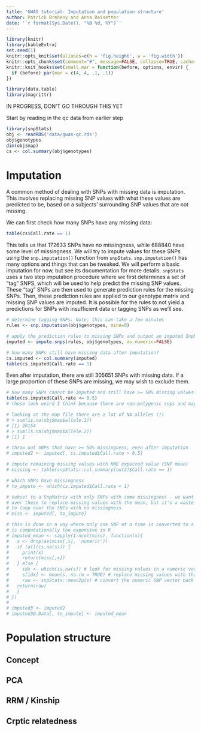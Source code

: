```yaml
---
title: 'GWAS tutorial: Imputation and population structure'
author: Patrick Breheny and Anna Reisetter
date: '`r format(Sys.Date(), "%B %d, %Y")`'
---
```


```r
library(knitr)
library(kableExtra)
set.seed(1)
knitr::opts_knit$set(aliases=c(h = 'fig.height', w = 'fig.width'))
knitr::opts_chunk$set(comment="#", message=FALSE, collapse=TRUE, cache=FALSE, tidy=FALSE, fig.align="center")
knitr::knit_hooks$set(small.mar = function(before, options, envir) {
  if (before) par(mar = c(4, 4, .1, .1))
})
```
```r
library(data.table)
library(magrittr)
```

IN PROGRESS, DON'T GO THROUGH THIS YET

Start by reading in the qc data from earlier step

```r
library(snpStats)
obj <- readRDS('data/gwas-qc.rds')
obj$genotypes
dim(obj$map)
cs <- col.summary(obj$genotypes)
```

# Imputation

A common method of dealing with SNPs with missing data is imputation. This involves replacing missing SNP values with what these values are predicted to be, based on a subjects' surrounding SNP values that are not missing. 

We can first check how many SNPs have any missing data:
```r
table(cs$Call.rate == 1)
```
This tells us that 172633 SNPs have no missingness, while 688840 have some level of missingness. We will try to impute values for these SNPs using the `snp.imputation()` function from `snpStats`. `snp.imputation()` has many options and things that can be tweaked. We will perform a basic imputation for now, but see its documentation for more details. `snpStats` uses a two step imputation procedure where we first determines a set of "tag" SNPS, which will be used to help predict the missing SNP values. These "tag" SNPs are then used to generate prediction rules for the missing SNPs. Then, these prediction rules are applied to our genotype matrix and missing SNP values are imputed. It is possible for the rules to not yield a predictions for SNPs with insufficient data or tagging SNPs as we'll see.

```r
# determine tagging SNPs. Note: this can take a few minutes
rules <- snp.imputation(obj$genotypes, minA=0) 

# apply the prediction rules to missing SNPs and output an imputed SnpMatrix object
imputed <- impute.snps(rules, obj$genotypes, as.numeric=FALSE)

# how many SNPs still have missing data after imputation?
cs.imputed <- col.summary(imputed)
table(cs.imputed$Call.rate == 1)
```
Even after imputation, there are still 305651 SNPs with missing data. If a large proportion of these SNPs are missing, we may wish to exclude them.

```r
# how many SNPs cannot be imputed and still have >= 50% missing values?
table(cs.imputed$Call.rate <= 0.5)
# these look weird I think because there are non-polygenic snps and maybe nonstandard chr included...

# looking at the map file there are a lot of NA alleles (?)
# > sum(is.na(obj$map$allele.1))
# [1] 26154
# > sum(is.na(obj$map$allele.2))
# [1] 1

# throw out SNPs that have >= 50% missingness, even after imputation
# imputed2 <- imputed[, cs.imputed$Call.rate > 0.5]

# impute remaining missing values with HWE expected value (SNP mean)
# missing <- table(snpStats::col.summary(out2)$Call.rate == 1)

# which SNPs have missingness
# to_impute <- which(cs.imputed$Call.rate < 1)

# subset to a SnpMatrix with only SNPs with some missingness - we want to loop
# over these to replace missing values with the mean, but it's a waste of time
# to loop over the SNPs with no missingness 
# miss <- imputed[, to_impute]

# this is done in a way where only one SNP at a time is converted to a numeric - otherwise this
# is computationally too expensive in R
# imputed_mean <- sapply(1:ncol(miss), function(x){
#   s <- drop(as(miss[,x], 'numeric'))
#   if (all(is.na(s))) {
#     print(x)
#     return(miss[,x])
#   } else {
#     idx <- which(is.na(s)) # look for missing values in a numeric vector
#     s[idx] <- mean(s, na.rm = TRUE) # replace missing values with that SNP's mean
#     raw <- snpStats::mean2g(s) # convert the numeric SNP vector back to its raw, memory friendly form
#   return(raw)
#   }
# })
# 
# imputed3 <- imputed2
# imputed3@.Data[, to_impute] <- imputed_mean
```

# Population structure

## Concept

## PCA

## RRM / Kinship

## Crptic relatedness


